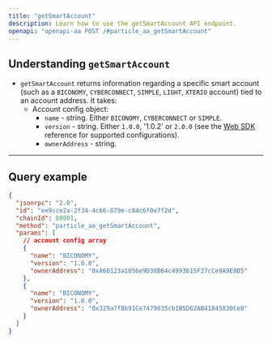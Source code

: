 ```yaml
---
title: "getSmartAccount"
description: Learn how to use the getSmartAccount API endpoint.
openapi: "openapi-aa POST /#particle_aa_getSmartAccount"
---
```


## Understanding `getSmartAccount`

- `getSmartAccount` returns information regarding a specific smart account (such as a `BICONOMY`, `CYBERCONNECT`, `SIMPLE`, `LIGHT`, `XTERIO` account) tied to an account address. It takes:
  - Account config object:
    - `name` - string. Either `BICONOMY`, `CYBERCONNECT` or `SIMPLE`.
    - `version` - string. Either `1.0.0`, '1.0.2' or `2.0.0` (see the [Web SDK](/api-reference/aa/sdks/desktop/web) reference for supported configurations).
    - `ownerAddress` - string.

***

## Query example

```json JSON
{
  "jsonrpc": "2.0",
  "id": "ee9cce2a-2f34-4c66-879e-c84c6f0e7f2d",
  "chainId": 80001,
  "method": "particle_aa_getSmartAccount",
  "params": [
    // account config array
    {
      "name": "BICONOMY",
      "version": "1.0.0",
      "ownerAddress": "0xA60123a1056e9D38B64c4993615F27cCe9A9E8D5"
    },
    {
      "name": "BICONOMY",
      "version": "1.0.0",
      "ownerAddress": "0x329a7f8b91Ce7479035cb1B5D62AB41845830Ce8"
    }
  ]
}
```
